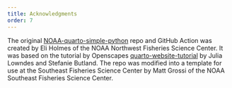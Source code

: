 ```yaml
---
title: Acknowledgments
order: 7
---
```


The original [NOAA-quarto-simple-python](https://github.com/nmfs-opensci/NOAA-quarto-simple-python){target="_blank"} repo and GitHub Action was created by Eli Holmes of the NOAA Northwest Fisheries Science Center. It was based on the tutorial by Openscapes [quarto-website-tutorial](https://github.com/Openscapes/quarto-website-tutorial){target="_blank"} by Julia Lowndes and Stefanie Butland. The repo was modified into a template for use at the Southeast Fisheries Science Center by Matt Grossi of the NOAA Southeast Fisheries Science Center.